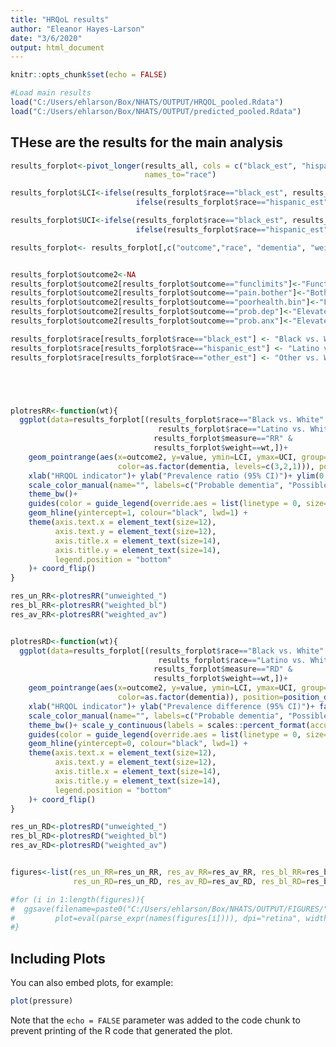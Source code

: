 ```yaml
---
title: "HRQoL results"
author: "Eleanor Hayes-Larson"
date: "3/6/2020"
output: html_document
---
```


```r
knitr::opts_chunk$set(echo = FALSE)

#Load main results
load("C:/Users/ehlarson/Box/NHATS/OUTPUT/HRQOL_pooled.Rdata")
load("C:/Users/ehlarson/Box/NHATS/OUTPUT/predicted_pooled.Rdata")

```

## THese are the results for the main analysis

```r
results_forplot<-pivot_longer(results_all, cols = c("black_est", "hispanic_est", "other_est"),
                              names_to="race")

results_forplot$LCI<-ifelse(results_forplot$race=="black_est", results_forplot$black_lci, 
                            ifelse(results_forplot$race=="hispanic_est", results_forplot$hispanic_lci,results_forplot$other_lci))

results_forplot$UCI<-ifelse(results_forplot$race=="black_est", results_forplot$black_uci, 
                            ifelse(results_forplot$race=="hispanic_est", results_forplot$hispanic_uci,results_forplot$other_uci))

results_forplot<- results_forplot[,c("outcome","race", "dementia", "weight", "measure", "value", "LCI", "UCI")]


results_forplot$outcome2<-NA
results_forplot$outcome2[results_forplot$outcome=="funclimits"]<-"Functional limitations"
results_forplot$outcome2[results_forplot$outcome=="pain.bother"]<-"Bothered by pain"
results_forplot$outcome2[results_forplot$outcome=="poorhealth.bin"]<-"Fair/poor health"
results_forplot$outcome2[results_forplot$outcome=="prob.dep"]<-"Elevated /ndepressive symptoms"
results_forplot$outcome2[results_forplot$outcome=="prob.anx"]<-"Elevated /nanxiety symptoms"

results_forplot$race[results_forplot$race=="black_est"] <- "Black vs. White"
results_forplot$race[results_forplot$race=="hispanic_est"] <- "Latino vs. White"
results_forplot$race[results_forplot$race=="other_est"] <- "Other vs. White"





plotresRR<-function(wt){
  ggplot(data=results_forplot[(results_forplot$race=="Black vs. White" | 
                                 results_forplot$race=="Latino vs. White") & 
                                results_forplot$measure=="RR" &
                                results_forplot$weight==wt,])+
    geom_pointrange(aes(x=outcome2, y=value, ymin=LCI, ymax=UCI, group=as.factor(dementia), 
                        color=as.factor(dementia, levels=c(3,2,1))), position=position_dodge(width=0.6), size=1, shape=15)+
    xlab("HRQOL indicator")+ ylab("Prevalence ratio (95% CI)")+ ylim(0.7,2.6)+facet_grid(.~race)+
    scale_color_manual(name="", labels=c("Probable dementia", "Possible dementia", "No dementia"), values=c("navy", "steelblue", "lightblue"))+
    theme_bw()+ 
    guides(color = guide_legend(override.aes = list(linetype = 0, size=1)))+
    geom_hline(yintercept=1, colour="black", lwd=1) +
    theme(axis.text.x = element_text(size=12), 
          axis.text.y = element_text(size=12), 
          axis.title.x = element_text(size=14), 
          axis.title.y = element_text(size=14), 
          legend.position = "bottom"
    )+ coord_flip()
}

res_un_RR<-plotresRR("unweighted_")
res_bl_RR<-plotresRR("weighted_bl")
res_av_RR<-plotresRR("weighted_av")


plotresRD<-function(wt){
  ggplot(data=results_forplot[(results_forplot$race=="Black vs. White" | 
                                 results_forplot$race=="Latino vs. White") & 
                                results_forplot$measure=="RD" &
                                results_forplot$weight==wt,])+
    geom_pointrange(aes(x=outcome2, y=value, ymin=LCI, ymax=UCI, group=as.factor(dementia), 
                        color=as.factor(dementia)), position=position_dodge(width=0.6), size=1, shape=15)+
    xlab("HRQOL indicator")+ ylab("Prevalence difference (95% CI)")+ facet_grid(.~race)+
    scale_color_manual(name="", labels=c("Probable dementia", "Possible dementia", "No dementia"), values=c("navy", "steelblue", "lightblue"))+
    theme_bw()+ scale_y_continuous(labels = scales::percent_format(accuracy = 1), limits=c(-0.15,0.3))+
    guides(color = guide_legend(override.aes = list(linetype = 0, size=1)))+
    geom_hline(yintercept=0, colour="black", lwd=1) +
    theme(axis.text.x = element_text(size=12), 
          axis.text.y = element_text(size=12), 
          axis.title.x = element_text(size=14), 
          axis.title.y = element_text(size=14), 
          legend.position = "bottom"
    )+ coord_flip()
}

res_un_RD<-plotresRD("unweighted_")
res_bl_RD<-plotresRD("weighted_bl")
res_av_RD<-plotresRD("weighted_av")


figures<-list(res_un_RR=res_un_RR, res_av_RR=res_av_RR, res_bl_RR=res_bl_RR, 
              res_un_RD=res_un_RD, res_av_RD=res_av_RD, res_bl_RD=res_bl_RD)

#for (i in 1:length(figures)){
#  ggsave(filename=paste0("C:/Users/ehlarson/Box/NHATS/OUTPUT/FIGURES/",names(figures)[i],".jpg"), 
#         plot=eval(parse_expr(names(figures[i]))), dpi="retina", width = 6.5)
#}

```

## Including Plots

You can also embed plots, for example:

```r
plot(pressure)
```

Note that the `echo = FALSE` parameter was added to the code chunk to prevent printing of the R code that generated the plot.
